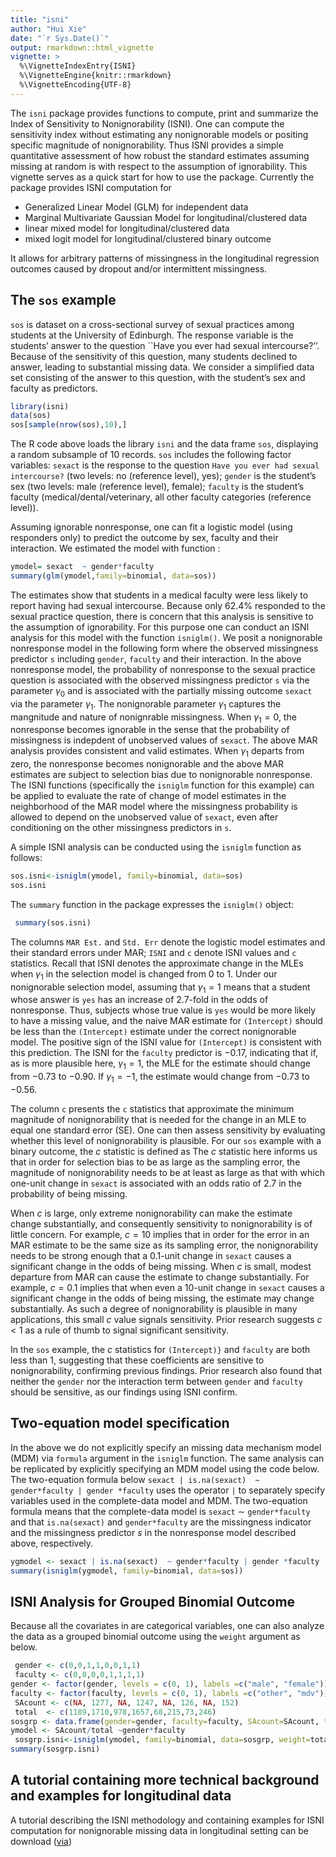 ---
title: "isni"
author: "Hui Xie"
date: "`r Sys.Date()`"
output: rmarkdown::html_vignette
vignette: >
  %\VignetteIndexEntry{ISNI}
  %\VignetteEngine{knitr::rmarkdown}
  %\VignetteEncoding{UTF-8}
---

The `isni` package provides functions to compute, print and summarize the Index of Sensitivity to Nonignorability (ISNI).  One can compute the sensitivity index without estimating any nonignorable models or positing specific magnitude of nonignorability. Thus ISNI provides a simple quantitative assessment of how robust the standard estimates assuming missing at random is with respect to the assumption of ignorability. This vignette serves as a quick start for how to use the package. Currently the package provides ISNI computation for 

- Generalized Linear Model (GLM) for independent data
- Marginal Multivariate Gaussian Model for longitudinal/clustered data
- linear mixed model for longitudinal/clustered data
- mixed logit model for longitudinal/clustered binary outcome

It allows for arbitrary patterns of missingness in the longitudinal regression outcomes caused by dropout and/or intermittent missingness.

## The `sos` example

`sos` is dataset on a cross-sectional survey of sexual practices among students at the University of Edinburgh. The response variable is the students' answer to the question ``Have you ever had sexual intercourse?''. Because of the sensitivity of this question, many students declined to answer, leading to substantial missing data. We consider a simplified data set consisting of the answer to this question, with the student's sex and faculty as predictors.

```{r}
library(isni)
data(sos)
sos[sample(nrow(sos),10),]
```
The R code above loads the library `isni` and the data frame `sos`, displaying a random subsample of $10$ records. `sos` includes the following factor variables: `sexact` is the response to the question ``Have you ever had sexual intercourse?`` (two levels: no (reference level), yes); `gender` is the student's sex (two levels: male (reference level), female); `faculty` is the student's faculty (medical/dental/veterinary, all other faculty categories (reference level)).

Assuming ignorable nonresponse, one can fit a logistic model (using responders only) to predict the outcome by sex, faculty and their interaction. We estimated the model with function \code{glm()}:

```{r}
ymodel= sexact  ~ gender*faculty
summary(glm(ymodel,family=binomial, data=sos))
```
The estimates show that students in a medical faculty were less likely to report having had sexual intercourse. Because only 62.4% responded to the sexual practice question, there is concern that this analysis is sensitive to the assumption of ignorability.  For this purpose one can conduct an ISNI analysis for this model with the function `isniglm()`.  We posit a nonignorable nonresponse model in the following form
\begin{eqnarray}
logit (Prob(is.na(sexact)=``yes''))=\gamma_{0}^T s +\gamma_1*sexact 
\end{eqnarray}
where the observed missingness predictor `s` including `gender`, `faculty` and their interaction. In the above nonresponse model, the probability of nonresponse to the sexual practice question is associated with the observed missingness predictor `s` via the  parameter $\gamma_0$ and is associated with the partially missing outcome `sexact` via the parameter $\gamma_1$. The nonignorable parameter $\gamma_1$ captures the mangnitude and nature of nonignrable missingness. When $\gamma_1=0$, the nonresponse becomes ignorable in the sense that the probability of missingness is indepdent of unobserved values of `sexact`. The above MAR analysis provides consistent and valid estimates.  When $\gamma_1$ departs from zero, the nonresponse becomes nonignorable and the above MAR estimates are subject to selection bias due to nonignorable nonresponse. The ISNI functions (specifically the `isniglm` function for this example) can be applied to  evaluate the rate of change of model estimates in the neighborhood of the MAR model where the missingness probability is allowed to depend on the unobserved value of `sexact`, even after conditioning on the other missingness predictors in `s`.

A simple ISNI analysis can be conducted using the `isniglm` function as follows: 

```{r}
sos.isni<-isniglm(ymodel, family=binomial, data=sos)
sos.isni
```
The `summary` function in the package expresses the `isniglm()` object: 
```{r}
 summary(sos.isni)
```

The columns ``MAR Est.`` and ``Std. Err`` denote the logistic model estimates and their standard errors under MAR; ``ISNI`` and ``c`` denote ISNI values and `c` statistics.   Recall that ISNI denotes the approximate change in the MLEs when $\gamma_1$ in the selection model is changed from $0$ to $1$. Under our nonignorable selection model, assuming that $\gamma_1=1$ means that a student whose answer is ``yes`` has an increase of 2.7-fold in the odds of nonresponse.  Thus, subjects whose true value is ``yes`` would be more likely to have a missing value, and the naive MAR estimate for `(Intercept)` should be less than the `(Intercept)` estimate under the correct nonignorable model. The positive sign of the ISNI value for `(Intercept)` is consistent with this prediction. The ISNI for the `faculty` predictor is $-0.17$, indicating that if, as is more plausible here, $\gamma_1 = 1$, the MLE for the estimate should change from $-0.73$ to $-0.90$.  If  $\gamma_1 = -1$, the estimate would change from $-0.73$ to $-0.56$.

The column `c`  presents the `c` statistics that approximate the minimum  magnitude of nonignorability that is needed for the change in an MLE to equal one standard error ($\text{SE}$). One can then assess sensitivity by evaluating whether this level of nonignorability is plausible.  For our `sos` example with a binary outcome, the $c$ statistic is defined  as 
 \begin{eqnarray}
c= \left| \frac{\text{SE} }{\text{ISNI}}\right|.
 \end{eqnarray}
 The $c$ statistic here informs us that in order for selection bias to be as large as the sampling error, the magnitude of nonignorability needs to be at least as large as that with which one-unit change in `sexact` is associated with an odds ratio of 2.7 in the probability of being missing. 
 
When $c$ is large, only extreme nonignorability can make the estimate change substantially, and consequently sensitivity to nonignorability is of little concern. For example, $c=10$ implies that in order for the error in an MAR estimate to be the same size as its sampling error, the nonignorability needs to be strong enough that a $0.1$-unit change in `sexact` causes a significant change in the odds of being missing.   When $c$ is small, modest departure from MAR can cause the estimate to change substantially. For example, $c=0.1$ implies that when even a $10$-unit change in `sexact` causes a significant change in the odds of being missing, the estimate may change substantially. As such a degree of nonignorability is plausible in many applications, this small $c$ value signals sensitivity.  Prior research suggests $c<1$ as a rule of thumb to signal significant sensitivity.

In the `sos` example, the $c$ statistics for `(Intercept)}` and `faculty` are both less than $1$, suggesting that these coefficients are sensitive to nonignorability, confirming previous findings.  Prior research also found that neither the `gender` nor the interaction term between `gender` and `faculty`  should be sensitive, as our findings using ISNI  confirm.



## Two-equation model specification

In the above we do not explicitly specify an missing data mechanism model (MDM) via `formula` argument in the `isniglm` function. The same analysis can be replicated by explicitly specifying an MDM model using the code below. The  two-equation formula below `sexact | is.na(sexact)  ~ gender*faculty | gender *faculty` uses the operator `|` to separately specify  variables used in the complete-data model and MDM. The two-equation formula means that  the  complete-data model is `sexact` $\sim$ `gender*faculty` and that  `is.na(sexact)` and `gender*faculty` are the missingness indicator  and the missingness predictor $s$ in the nonresponse  model described above, respectively.

```{r}
ygmodel <- sexact | is.na(sexact)  ~ gender*faculty | gender *faculty
summary(isniglm(ygmodel, family=binomial, data=sos))
```

##  ISNI Analysis for Grouped Binomial Outcome

Because all the covariates in \code{sos} are categorical variables, one can also analyze the data as a grouped binomial outcome using the `weight` argument as below. 

```{r}
 gender <- c(0,0,1,1,0,0,1,1)
 faculty <- c(0,0,0,0,1,1,1,1)
gender <- factor(gender, levels = c(0, 1), labels =c("male", "female"))
faculty <- factor(faculty, levels = c(0, 1), labels =c("other", "mdv"))
 SAcount <- c(NA, 1277, NA, 1247, NA, 126, NA, 152)
 total  <- c(1189,1710,978,1657,68,215,73,246)
sosgrp <- data.frame(gender=gender, faculty=faculty, SAcount=SAcount, total=total)
ymodel <- SAcount/total ~gender*faculty
 sosgrp.isni<-isniglm(ymodel, family=binomial, data=sosgrp, weight=total)
summary(sosgrp.isni)
```



## A tutorial containing more technical background and examples for longitudinal data

A tutorial describing the ISNI methodology  and containing examples for ISNI computation for  nonignorable missing data in longitudinal setting can be download
([via](http://huixie.people.uic.edu/Research/ISNI_R_tutorial.pdf))
